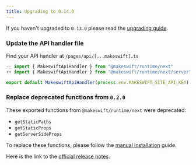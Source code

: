 ```yaml
---
title: Upgrading to 0.14.0
---
```


If you haven't upgraded to `0.13.0` please read the [upgrading guide](/upgrading/0.13.0).

### Update the API handler file

Find your API handler at `/pages/api/[...makeswift].ts`

```js
-- import { MakeswiftApiHandler } from "@makeswift/runtime/next"
++ import { MakeswiftApiHandler } from "@makeswift/runtime/next/server"

export default MakeswiftApiHandler(process.env.MAKESWIFT_SITE_API_KEY)
```

### Replace deprecated functions from `0.2.0`

These exported functions from `@makeswift/runtime/next` were deprecated:

- `getStaticPaths`
- `getStaticProps`
- `getServerSideProps`

To replace these functions, please follow the [manual installation](/guides/manual-installation) guide.

Here is the link to the [official release notes](https://github.com/makeswift/makeswift/releases/tag/%40makeswift%2Fruntime%400.14.0).
